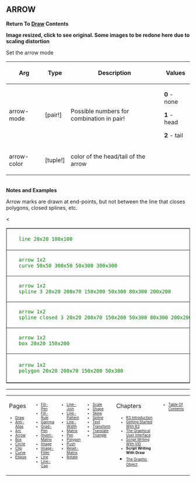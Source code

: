 == ARROW== 

'''Return To [[Draw]] Contents'''

'''Image resized, click to see original. Some images to be redone here due to scaling distortion''' 

Set the arrow mode

{| cellspacing="1" cellpadding="4" border="0" style="background: black; color: black"
! bgcolor="silver" | Arg 
! bgcolor="silver" | Type 
! bgcolor="silver" | Description
! bgcolor="silver" | Values
|- 
| bgcolor="white" | arrow-mode
| bgcolor="white" | [pair!]
| bgcolor="white" | Possible numbers for combination in pair!
| bgcolor="white" | '''0''' - none

'''1''' - head

'''2''' - tail
|- 
| bgcolor="white" | arrow-color
| bgcolor="white" | [tuple!]
| bgcolor="white" | color of the head/tail of the arrow
| bgcolor="white" | 
|}
<br>'''Notes and Examples'''
<p>Arrow marks are drawn at end-points, but not between the line
that closes polygons, closed splines, etc.</p>


<TABLE style="color:green; background-color:#fffffcc;" cellpadding="20" cellspacing="0" border="1" width=100%><TR>
<TD WIDTH=60%>
    line 20x20 100x100
</TD>
<TD align=center valign=MIDDLE>[[image:ARROW-1.png|200px 200px]]</TD>
</TR><<TR>

<TD WIDTH=60%>
    arrow 1x2
    curve 50x50 300x50 50x300 300x300
</TD>
<TD align=center valign=MIDDLE>[[image:ARROW-2.png|200px 200px]]</TD>
</TR><TR>

<TD WIDTH=60%>
    arrow 1x2
    spline 3 20x20 200x70 150x200 50x300 80x300 200x200
</TD>
<TD align=center valign=MIDDLE>[[image:ARROW-3.png|200px 200px]]</TD>
</TR><TR>

<TD WIDTH=60%>
    arrow 1x2
    spline closed 3 20x20 200x70 150x200 50x300 80x300 200x200
</TD>
<TD align=center valign=MIDDLE>[[image:ARROW-4.png|200px 200px]]</TD>
</TR><TR>

<TD WIDTH=60%>
    arrow 1x2
    box 20x20 150x200
</TD>
<TD align=center valign=MIDDLE>[[image:ARROW-5.png|200px 200px]]</TD>
</TR><TR>

<TD WIDTH=60%>
    arrow 1x2
    polygon 20x20 200x70 150x200 50x300
</TD>
<TD align=center valign=MIDDLE>[[image:ARROW-6b.png]]</TD>
</TR></TABLE>





----
<TABLE WIDTH=100%><TR><TD ALIGN=LEFT VALIGN=TOP WIDTH=14%>
Pages
<font size=1>
*[[Draw]]
*[[Anti-Alias]]
*[[Arc]]
*[[Arrow]]
*[[Box]]
*[[Circle]]
*[[Clip]]
*[[Curve]]
*[[Ellipse]]
</font></TD>


<TD ALIGN=LEFT VALIGN=TOP WIDTH=14%>



<font size=1>
*[[Fill-Pen]]
*[[Fill-Rule]]
*[[Gamma]]
*[[Grad-Pen]]
*[[Invert-Matrix]]
*[[Image]]
*[[Image-Filter]]
*[[Line]]
*[[Line-Cap]]

</font></TD>

<TD ALIGN=LEFT VALIGN=TOP WIDTH=14%>



<font size=1>
*[[Line-Join]]
*[[Line-Pattern]]
*[[Line-Width]]
*[[Matrix]]
*[[Pen]]
*[[Polygon]]
*[[Push]]
*[[Reset-Matrix]]
*[[Rotate]]
</font></TD>


<TD ALIGN=LEFT VALIGN=TOP WIDTH=14%>



<font size=1>
*[[Scale]]
*[[Shape]]
*[[Skew]]
*[[Spline]]
*[[Text]]
*[[Transform]]
*[[Translate]]
*[[Triangle]]
</font></TD>

<TD ALIGN=LEFT VALIGN=TOP width=25%>
Chapters
<font size=1>
*[[R3 Introduction]]
*[[Getting Started With R3]]
*[[The Graphical User Interface]]
*[[Script Writing With The Visual Interface Dialect|Script Writing With VID]]
*'''Script Writing With Draw '''
*[[The Graphic Object]]</font></TD>

<TD ALIGN=LEFT VALIGN=TOP>
<font size=1>
*[[Table Of Contents]]
</font></TD>
</TR></TABLE>